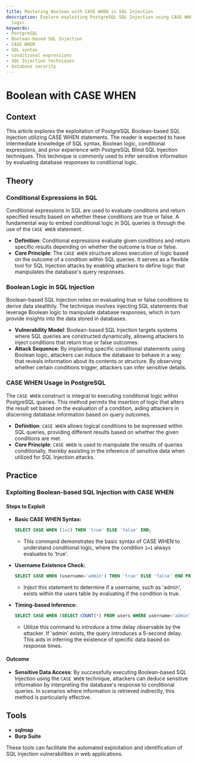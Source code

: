 ```yaml
---
title: Mastering Boolean with CASE WHEN in SQL Injection
description: Explore exploiting PostgreSQL SQL Injection using CASE WHEN for conditional
  logic.
keywords:
- PostgreSQL
- Boolean-based SQL Injection
- CASE WHEN
- SQL syntax
- conditional expressions
- SQL Injection techniques
- database security
---
```


# Boolean with CASE WHEN

## Context

This article explores the exploitation of PostgreSQL Boolean-based SQL Injection utilizing CASE WHEN statements. The reader is expected to have intermediate knowledge of SQL syntax, Boolean logic, conditional expressions, and prior experience with PostgreSQL Blind SQL Injection techniques. This technique is commonly used to infer sensitive information by evaluating database responses to conditional logic.

## Theory

### Conditional Expressions in SQL

Conditional expressions in SQL are used to evaluate conditions and return specified results based on whether these conditions are true or false. A fundamental way to embed conditional logic in SQL queries is through the use of the `CASE WHEN` statement.

- **Definition**: Conditional expressions evaluate given conditions and return specific results depending on whether the outcome is true or false.
- **Core Principle**: The `CASE WHEN` structure allows execution of logic based on the outcome of a condition within SQL queries. It serves as a flexible tool for SQL Injection attacks by enabling attackers to define logic that manipulates the database's query responses.

### Boolean Logic in SQL Injection

Boolean-based SQL Injection relies on evaluating true or false conditions to derive data stealthily. The technique involves injecting SQL statements that leverage Boolean logic to manipulate database responses, which in turn provide insights into the data stored in databases.

- **Vulnerability Model**: Boolean-based SQL Injection targets systems where SQL queries are constructed dynamically, allowing attackers to inject conditions that return true or false outcomes.
- **Attack Sequence**: By implanting specific conditional statements using Boolean logic, attackers can induce the database to behave in a way that reveals information about its contents or structure. By observing whether certain conditions trigger, attackers can infer sensitive details.

### CASE WHEN Usage in PostgreSQL

The `CASE WHEN` construct is integral to executing conditional logic within PostgreSQL queries. This method permits the insertion of logic that alters the result set based on the evaluation of a condition, aiding attackers in discerning database information based on query outcomes.

- **Definition**: `CASE WHEN` allows logical conditions to be expressed within SQL queries, providing different results based on whether the given conditions are met.
- **Core Principle**: `CASE WHEN` is used to manipulate the results of queries conditionally, thereby assisting in the inference of sensitive data when utilized for SQL Injection attacks.

## Practice

### Exploiting Boolean-based SQL Injection with CASE WHEN

#### Steps to Exploit

- **Basic CASE WHEN Syntax:**
  ```sql
  SELECT CASE WHEN (1=1) THEN 'true' ELSE 'false' END;
  ```
  - This command demonstrates the basic syntax of CASE WHEN to understand conditional logic, where the condition `1=1` always evaluates to 'true'.

- **Username Existence Check:**
  ```sql
  SELECT CASE WHEN (username='admin') THEN 'true' ELSE 'false' END FROM users;
  ```
  - Inject this statement to determine if a username, such as 'admin', exists within the users table by evaluating if the condition is true.

- **Timing-based Inference:**
  ```sql
  SELECT CASE WHEN (SELECT COUNT(*) FROM users WHERE username='admin') > 0 THEN pg_sleep(5) ELSE pg_sleep(0) END;
  ```
  - Utilize this command to introduce a time delay observable by the attacker. If 'admin' exists, the query introduces a 5-second delay. This aids in inferring the existence of specific data based on response times.

#### Outcome

- **Sensitive Data Access**: By successfully executing Boolean-based SQL Injection using the `CASE WHEN` technique, attackers can deduce sensitive information by interpreting the database's response to conditional queries. In scenarios where information is retrieved indirectly, this method is particularly effective.

## Tools

- **sqlmap**
- **Burp Suite**

These tools can facilitate the automated exploitation and identification of SQL Injection vulnerabilities in web applications.